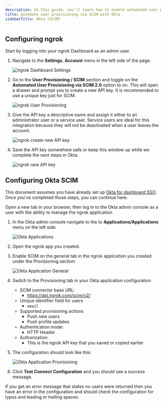 ```yaml
---
description: In this guide, you'll learn how to enable automated user provisioning for your ngrok account via SCIM with Okta.
title: Automate user provisioning via SCIM with Okta
sidebarTitle: Okta (SCIM)
---
```


## Configuring ngrok

Start by logging into your ngrok Dashboard as an admin user.

1. Navigate to the **Settings**, **Account** menu in the left side of the page.

   ![ngrok Dashboard Settings](../img/okta/img/okta-scim-account-settings.png)

1. Go to the **User Provisioning / SCIM** section and toggle on the **Automated User Provisioning via SCIM 2.0** option to on. This will open a drawer and prompt you to create a new API key. It is recommended to use a unique key just for SCIM.

   ![ngrok User Provisioning](../img/okta/img/okta-scim-provisioning.png)

1. Give the API key a descriptive name and assign it either to an administrator user or a service user. Service users are ideal for this integration because they will not be deactivated when a user leaves the account.

   ![ngrok create new API key](../img/okta/img/okta-scim-add-api-key.png)

1. Save the API key somewhere safe or keep this window up while we complete the next steps in Okta.

   ![ngrok new API key](../img/okta/img/okta-scim-new-api-key.png)

## Configuring Okta SCIM

This document assumes you have already set up [Okta for dashboard SSO](/integrations/dashboard-sso/okta-dashboard-sso-scim). Once you've completed those steps, you can continue here.

Open a new tab in your browser, then log in to the Okta admin console as a user with the ability to manage the ngrok application.

1. In the Okta admin console navigate to the to **Applications/Applications** menu on the left side.

   ![Okta Applications](../img/okta/img/okta-scim-okta-app.png)

1. Open the ngrok app you created.

1. Enable SCIM on the general tab in the ngrok application you created under the Provisioning section:

   ![Okta Application General](../img/okta/img/okta-scim-okta-general-settings.png)

1. Switch to the Provisioning tab in your Okta application configuration
   - SCIM connector base URL:
     - https://api.ngrok.com/scim/v2/
   - Unique identifier field for users
     - `email`
   - Supported provisioning actions
     - Push new users
     - Push profile updates
   - Authentication mode:
     - HTTP Header
   - Authorization:
     - This is the ngrok API key that you saved or copied earlier
1. The configuration should look like this:

   ![Okta Application Provisioning](../img/okta/img/okta-scim-okta-app-provisioning.png)

1. Click **Test Connect Configuration** and you should see a success message.

If you get an error message that states no users were returned then you have an error in the configuration and should check the configuration for typos and leading or trailing spaces.
